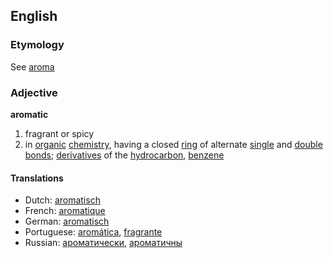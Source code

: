 ==English==
===Etymology===
See [[aroma]]
===Adjective===
'''aromatic'''
# fragrant or spicy
# in [[organic]] [[chemistry]], having a closed [[ring]] of alternate [[single]] and [[double]] [[bond]]s; [[derivative]]s of the [[hydrocarbon]], [[benzene]]

====Translations====
* Dutch: [[aromatisch]]
* French: [[aromatique]]
* German: [[aromatisch]]
* Portuguese: [[aromática]], [[fragrante]]
* Russian: [[ароматически]], [[ароматичны]]